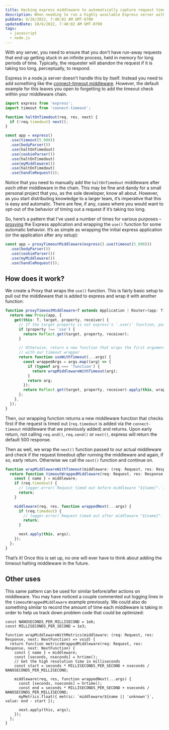 ```yaml
---
title: Hacking express middleware to automatically capture request timeouts
description: When needing to run a highly available Express server with Node.js and a lot of middleware, it’s important to ensure that you don’t have any runaway processes blocking other requests. In this post, I share an easy wrapper for Express applications to always ensure every middleware is captured in a timeout loop.
pubDate: 9/26/2022, 7:40:02 AM GMT-0700
updatedDate: 10/6/2022, 7:40:02 AM GMT-0700
tags:
  - javascript
  - node.js
---
```


With any server, you need to ensure that you don’t have run-away requests that end up getting stuck in an infinite process, held in memory for long periods of time. Typically, the requester will abandon the request if it is taking too long, perceptually, to respond.

Express in a node.js server doesn’t handle this by itself. Instead you need to add something like the [connect-timeout middleware](https://expressjs.com/en/resources/middleware/timeout.html). However, the default example for this leaves you open to forgetting to add the timeout check within your middleware chain.

```js
import express from 'express';
import timeout from 'connect-timeout';

function haltOnTimedout(req, res, next) {
  if (!req.timedout) next();
}

const app = express()
  .use(timeout(5_000))
  .use(bodyParser())
  .use(haltOnTimedout)
  .use(cookieParser())
  .use(haltOnTimedout)
  .use(myMiddleware())
  .use(haltOnTimedout)
  .use(handleRequest());
```

Notice that you need to manually add the `haltOnTimedout` middleware after _each_ other middleware in the chain. This may be fine and dandy for a small personal project that you, as the sole developer, know all about. However, as you start distributing knowledge to a larger team, it’s imperative that this is easy and automatic. There are few, if any, cases where you would want to opt-out of the behavior of timing out a request if it’s taking too long.

So, here’s a pattern that I’ve used a number of times for various purposes – [proxying](https://developer.mozilla.org/en-US/docs/Web/JavaScript/Reference/Global_Objects/Proxy) the Express application and wrapping the `use()` function for some automatic behavior. It’s as simple as wrapping the initial express application (or the application after any setup):

```ts
const app = proxyTimeoutMiddleware(express().use(timeout(5_000)))
  .use(bodyParser())
  .use(cookieParser())
  .use(myMiddleware())
  .use(handleRequest());
```

## How does it work?

We create a Proxy that wraps the `use()` function. This is fairly basic setup to pull out the middleware that is added to express and wrap it with another function:

```ts
function proxyTimeoutMiddleware<T extends Application | Router>(app: T) {
  return new Proxy(app, {
    get(this: T, target, property, receiver) {
      // If the target property is not express's `.use()` function, pass through to the default behavior
      if (property !== 'use') {
        return Reflect.get(target, property, receiver);
      }

      // Otherwise, return a new function that wraps the first argument, given that it is a function
      // with our timeout wrapper
      return function useWithTimeout(...args) {
        const wrappedArgs = args.map((arg) => {
          if (typeof arg === 'function') {
            return wrapMiddlewareWithTimeout(arg);
          }
          return arg;
        });
        return Reflect.get(target, property, receiver).apply(this, wrappedArgs);
      };
    },
  });
}
```

Then, our wrapping function returns a new middleware function that checks first if the request is timed out (`req.timedout` is added via the `connect-timeout` middleware that we previously added) and returns. Upon early return, not calling `req.end()`, `req.send()` or `next()`, express will return the default 500 response.

Then as well, we wrap the `next()` function passed to our actual middleware and check if the request timedout _after_ running the middleware and again, if so, early return. Otherwise we call the `next()` function and continue on.

```ts
function wrapMiddlewareWithTimeout(middleware: (req: Request, res: Response, next: NextFunction) => void) {
  return function timeoutWrappedMiddleware(req: Request, res: Response, next: NextFunction) {
    const { name } = middleware;
    if (req.timedout) {
      // logger.error(`Request timed out before middleware "${name}".`);
      return;
    }

    middleware(req, res, function wrappedNext(...args) {
      if (req.timedout) {
        // logger.error(`Request timed out after middleware "${name}".`);
        return;
      }

      next.apply(this, args);
    });
  };
}
```

That’s it! Once this is set up, no one will ever have to think about adding the timeout halting middleware in the future.

## Other uses

This same pattern can be used for similar before/after actions on middleware. You may have noticed a couple commented out logging lines in the `timeoutWrappedMiddleware` example previously. We could also do something similar to record the amount of time each middleware is taking in order to help us track down problem code that could be optimized:

```tsx
const NANOSECONDS_PER_MILLISECOND = 1e6;
const MILLISECONDS_PER_SECOND = 1e3;

function wrapMiddlewareWithMetrics(middleware: (req: Request, res: Response, next: NextFunction) => void) {
  return function metricsWrappedMiddleware(req: Request, res: Response, next: NextFunction) {
    const { name } = middleware;
    const [seconds, nseconds] = hrtime();
    // Get the high resolution time in milliseconds
    const start = seconds * MILLISECONDS_PER_SECOND + nseconds / NANOSECONDS_PER_MILLISECOND;

    middleware(req, res, function wrappedNext(...args) {
      const [seconds, nseconds] = hrtime();
      const end = seconds * MILLISECONDS_PER_SECOND + nseconds / NANOSECONDS_PER_MILLISECOND;
      myMetrics.float({ metric: `middleware/${name || 'unknown'}`, value: end - start });

      next.apply(this, args);
    });
  };
}
```
